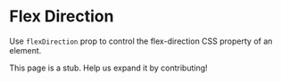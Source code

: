
# Flex Direction

Use `flexDirection` prop to control the flex-direction CSS property of an element.

<Scale
  hidePixels
  hidePreview
  valueLabel="Value"
  values={sprinkles.values.flexDirection}
/>

<Callout emoji="🚨">
  This page is a stub. Help us expand it by contributing!
</Callout>
